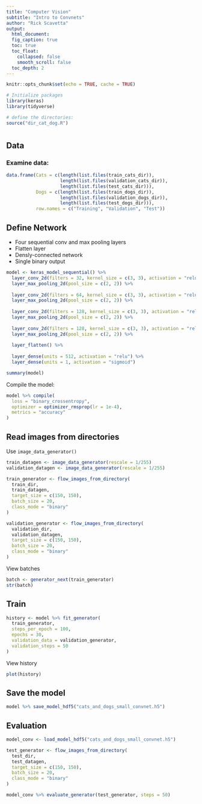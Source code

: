 ```yaml
---
title: "Computer Vision"
subtitle: "Intro to Convnets"
author: "Rick Scavetta"
output:
  html_document:
  fig_caption: true
  toc: true
  toc_float:
    collapsed: false
    smooth_scroll: false
  toc_depth: 2
---
```


```r
knitr::opts_chunk$set(echo = TRUE, cache = TRUE)

# Initialize packages
library(keras)
library(tidyverse)

# define the directories:
source("dir_cat_dog.R")
```

# {.tabset .tabset-fade .tabset-pills}

## Data

### Examine data:

```r

data.frame(Cats = c(length(list.files(train_cats_dir)),
                    length(list.files(validation_cats_dir)),
                    length(list.files(test_cats_dir))),
           Dogs = c(length(list.files(train_dogs_dir)),
                    length(list.files(validation_dogs_dir)),
                    length(list.files(test_dogs_dir))),
           row.names = c("Training", "Validation", "Test"))


```

## Define Network

- Four sequential conv and max pooling layers
- Flatten layer
- Densly-connected network
- Single binary output

```r

model <- keras_model_sequential() %>%
  layer_conv_2d(filters = 32, kernel_size = c(3, 3), activation = "relu", input_shape = c(150, 150, 3)) %>%
  layer_max_pooling_2d(pool_size = c(2, 2)) %>%
  
  layer_conv_2d(filters = 64, kernel_size = c(3, 3), activation = "relu") %>% 
  layer_max_pooling_2d(pool_size = c(2, 2)) %>%
  
  layer_conv_2d(filters = 128, kernel_size = c(3, 3), activation = "relu") %>% 
  layer_max_pooling_2d(pool_size = c(2, 2)) %>%
  
  layer_conv_2d(filters = 128, kernel_size = c(3, 3), activation = "relu") %>% 
  layer_max_pooling_2d(pool_size = c(2, 2)) %>%
  
  layer_flatten() %>%
  
  layer_dense(units = 512, activation = "relu") %>%
  layer_dense(units = 1, activation = "sigmoid")

summary(model)

```

Compile the model:

```r
model %>% compile(
  loss = "binary_crossentropy",
  optimizer = optimizer_rmsprop(lr = 1e-4),
  metrics = "accuracy"
)

```

## Read images from directories

Use `image_data_generator()`

```r

train_datagen <- image_data_generator(rescale = 1/255)
validation_datagen <- image_data_generator(rescale = 1/255)

train_generator <- flow_images_from_directory(
  train_dir,
  train_datagen,
  target_size = c(150, 150),
  batch_size = 20,
  class_mode = "binary"
)

validation_generator <- flow_images_from_directory(
  validation_dir,
  validation_datagen,
  target_size = c(150, 150),
  batch_size = 20,
  class_mode = "binary"
)
```

View batches

```r

batch <- generator_next(train_generator)
str(batch)

```

## Train

```r

history <- model %>% fit_generator(
  train_generator,
  steps_per_epoch = 100,
  epochs = 30,
  validation_data = validation_generator,
  validation_steps = 50
)

```

View history

```r
plot(history)
```

## Save the model

```r
model %>% save_model_hdf5("cats_and_dogs_small_convnet.h5")
```

## Evaluation

```r

model_conv <- load_model_hdf5("cats_and_dogs_small_convnet.h5")

test_generator <- flow_images_from_directory(
  test_dir,
  test_datagen,
  target_size = c(150, 150),
  batch_size = 20,
  class_mode = "binary"
)

model_conv %>% evaluate_generator(test_generator, steps = 50)

```
